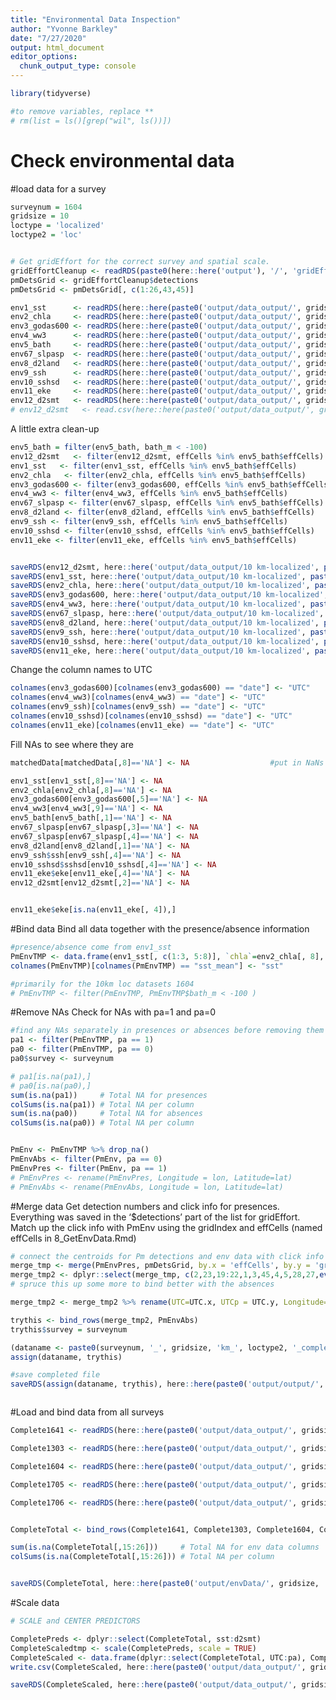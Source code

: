 ```yaml
---
title: "Environmental Data Inspection"
author: "Yvonne Barkley"
date: "7/27/2020"
output: html_document
editor_options: 
  chunk_output_type: console
---
```



```r
library(tidyverse)

#to remove variables, replace **
# rm(list = ls()[grep("wil", ls())])
```



# Check environmental data

#load data for a survey
```r
surveynum = 1604
gridsize = 10
loctype = 'localized'
loctype2 = 'loc'


# Get gridEffort for the correct survey and spatial scale. 
gridEffortCleanup <- readRDS(paste0(here::here('output'), '/', 'gridEffort', surveynum, '_', gridsize, 'km.rda'))
pmDetsGrid <- gridEffortCleanup$detections
pmDetsGrid <- pmDetsGrid[, c(1:26,43,45)]
```

```r
env1_sst      <- readRDS(here::here(paste0('output/data_output/', gridsize, ' km-', loctype), paste0(surveynum, '_', gridsize, 'km_sst.rda')))
env2_chla     <- readRDS(here::here(paste0('output/data_output/', gridsize, ' km-', loctype), paste0(surveynum, '_', gridsize, 'km_chla.rda')))
env3_godas600 <- readRDS(here::here(paste0('output/data_output/', gridsize, ' km-', loctype), paste0(surveynum, '_', gridsize, 'km_temp600.rda')))
env4_ww3      <- readRDS(here::here(paste0('output/data_output/', gridsize, ' km-', loctype), paste0(surveynum, '_', gridsize, 'km_wavepow.rda')))
env5_bath     <- readRDS(here::here(paste0('output/data_output/', gridsize, ' km-', loctype), paste0(surveynum, '_', gridsize, 'km_bathy.rda')))
env67_slpasp  <- readRDS(here::here(paste0('output/data_output/', gridsize, ' km-', loctype), paste0(surveynum, '_', gridsize, 'km_slpasp.rda')))
env8_d2land   <- readRDS(here::here(paste0('output/data_output/', gridsize, ' km-', loctype), paste0(surveynum, '_', gridsize, 'km_d2land.rda')))
env9_ssh      <- readRDS(here::here(paste0('output/data_output/', gridsize, ' km-', loctype), paste0(surveynum, '_', gridsize, 'km_ssh.rda')))
env10_sshsd   <- readRDS(here::here(paste0('output/data_output/', gridsize, ' km-', loctype), paste0(surveynum, '_', gridsize, 'km_sshsd.rda')))
env11_eke     <- readRDS(here::here(paste0('output/data_output/', gridsize, ' km-', loctype), paste0(surveynum, '_', gridsize, 'km_eke.rda')))
env12_d2smt   <- readRDS(here::here(paste0('output/data_output/', gridsize, ' km-', loctype), paste0(surveynum, '_', gridsize, 'km_dist2smt.rda')))
# env12_d2smt   <- read.csv(here::here(paste0('output/data_output/', gridsize, ' km-', loctype), paste0(surveynum, '_', gridsize, 'km_dist2smt.csv')))
```

A little extra clean-up
```r
env5_bath = filter(env5_bath, bath_m < -100)
env12_d2smt   <- filter(env12_d2smt, effCells %in% env5_bath$effCells)
env1_sst   <- filter(env1_sst, effCells %in% env5_bath$effCells)
env2_chla   <- filter(env2_chla, effCells %in% env5_bath$effCells)
env3_godas600 <- filter(env3_godas600, effCells %in% env5_bath$effCells)
env4_ww3 <- filter(env4_ww3, effCells %in% env5_bath$effCells)
env67_slpasp <- filter(env67_slpasp, effCells %in% env5_bath$effCells)
env8_d2land <- filter(env8_d2land, effCells %in% env5_bath$effCells)
env9_ssh <- filter(env9_ssh, effCells %in% env5_bath$effCells)
env10_sshsd <- filter(env10_sshsd, effCells %in% env5_bath$effCells)
env11_eke <- filter(env11_eke, effCells %in% env5_bath$effCells)


saveRDS(env12_d2smt, here::here('output/data_output/10 km-localized', paste0(surveynum, '_', gridsize, 'km_dist2smt.rda')))
saveRDS(env1_sst, here::here('output/data_output/10 km-localized', paste0(surveynum, '_', gridsize, 'km_sst.rda')))
saveRDS(env2_chla, here::here('output/data_output/10 km-localized', paste0(surveynum, '_', gridsize, 'km_chla.rda')))
saveRDS(env3_godas600, here::here('output/data_output/10 km-localized', paste0(surveynum, '_', gridsize, 'km_temp600.rda')))
saveRDS(env4_ww3, here::here('output/data_output/10 km-localized', paste0(surveynum, '_', gridsize, 'km_wavepow.rda')))
saveRDS(env67_slpasp, here::here('output/data_output/10 km-localized', paste0(surveynum, '_', gridsize, 'km_slpasp.rda')))
saveRDS(env8_d2land, here::here('output/data_output/10 km-localized', paste0(surveynum, '_', gridsize, 'km_d2land.rda')))
saveRDS(env9_ssh, here::here('output/data_output/10 km-localized', paste0(surveynum, '_', gridsize, 'km_ssh.rda')))
saveRDS(env10_sshsd, here::here('output/data_output/10 km-localized', paste0(surveynum, '_', gridsize, 'km_sshsd.rda')))
saveRDS(env11_eke, here::here('output/data_output/10 km-localized', paste0(surveynum, '_', gridsize, 'km_eke.rda')))

```

Change the column names to UTC
```r
colnames(env3_godas600)[colnames(env3_godas600) == "date"] <- "UTC"
colnames(env4_ww3)[colnames(env4_ww3) == "date"] <- "UTC"
colnames(env9_ssh)[colnames(env9_ssh) == "date"] <- "UTC"
colnames(env10_sshsd)[colnames(env10_sshsd) == "date"] <- "UTC"
colnames(env11_eke)[colnames(env11_eke) == "date"] <- "UTC"

```


Fill NAs to see where they are
```r
matchedData[matchedData[,8]=='NA'] <- NA                  #put in NaNs to variable column

env1_sst[env1_sst[,8]=='NA'] <- NA      
env2_chla[env2_chla[,8]=='NA'] <- NA       
env3_godas600[env3_godas600[,5]=='NA'] <- NA  
env4_ww3[env4_ww3[,9]=='NA'] <- NA        
env5_bath[env5_bath[,1]=='NA'] <- NA
env67_slpasp[env67_slpasp[,3]=='NA'] <- NA    
env67_slpasp[env67_slpasp[,4]=='NA'] <- NA    
env8_d2land[env8_d2land[,1]=='NA'] <- NA     
env9_ssh$ssh[env9_ssh[,4]=='NA'] <- NA     
env10_sshsd$sshsd[env10_sshsd[,4]=='NA'] <- NA     
env11_eke$eke[env11_eke[,4]=='NA'] <- NA       
env12_d2smt[env12_d2smt[,2]=='NA'] <- NA 


env11_eke$eke[is.na(env11_eke[, 4]),]


```


#Bind data
Bind all data together with the presence/absence information
```r
#presence/absence come from env1_sst
PmEnvTMP <- data.frame(env1_sst[, c(1:3, 5:8)], `chla`=env2_chla[, 8], `temp600`=env3_godas600[,5], `wavepow`=env4_ww3[,9], `bathy`=env5_bath[,1], `slope`=env67_slpasp[,3], `aspect`=env67_slpasp[,4], `d2land`=env8_d2land[,1], `ssh`=env9_ssh[,4], `sshsd`=env10_sshsd[,4], `eke`=env11_eke[,4], `d2smt`=env12_d2smt[,2])
colnames(PmEnvTMP)[colnames(PmEnvTMP) == "sst_mean"] <- "sst"

#primarily for the 10km loc datasets 1604 
# PmEnvTMP <- filter(PmEnvTMP, PmEnvTMP$bath_m < -100 )


```

#Remove NAs
Check for NAs with pa=1 and pa=0
```r

#find any NAs separately in presences or absences before removing them
pa1 <- filter(PmEnvTMP, pa == 1)
pa0 <- filter(PmEnvTMP, pa == 0)
pa0$survey <- surveynum

# pa1[is.na(pa1),]
# pa0[is.na(pa0),]
sum(is.na(pa1))     # Total NA for presences
colSums(is.na(pa1)) # Total NA per column
sum(is.na(pa0))     # Total NA for absences
colSums(is.na(pa0)) # Total NA per column


PmEnv <- PmEnvTMP %>% drop_na()
PmEnvAbs <- filter(PmEnv, pa == 0)
PmEnvPres <- filter(PmEnv, pa == 1)
# PmEnvPres <- rename(PmEnvPres, Longitude = lon, Latitude=lat)
# PmEnvAbs <- rename(PmEnvAbs, Longitude = lon, Latitude=lat)

```


#Merge data
Get detection numbers and click info for presences. Everything was saved in the '$detections' part of the list for gridEffort. 
Match up the click info with PmEnv using the gridIndex and effCells (named effCells in 8_GetEnvData.Rmd)
```r
# connect the centroids for Pm detections and env data with click info from pmDetsGrid
merge_tmp <- merge(PmEnvPres, pmDetsGrid, by.x = 'effCells', by.y = 'gridIndex')
merge_tmp2 <- dplyr::select(merge_tmp, c(2,23,19:22,1,3,45,4,5,28,27,everything())) #This contains the presences with the env data from the centroid locations
# spruce this up some more to bind better with the absences

merge_tmp2 <- merge_tmp2 %>% rename(UTC=UTC.x, UTCp = UTC.y, Longitude=Longitude.x, Latitude = Latitude.x, Latitudep = Latitude.y, Longitudep = Longitude.y)

trythis <- bind_rows(merge_tmp2, PmEnvAbs)
trythis$survey = surveynum

(dataname <- paste0(surveynum, '_', gridsize, 'km_', loctype2, '_complete'))
assign(dataname, trythis)

#save completed file
saveRDS(assign(dataname, trythis), here::here(paste0('output/output/', gridsize, ' km-', loctype), dataname))



```


#Load and bind data from all surveys
```r
Complete1641 <- readRDS(here::here(paste0('output/data_output/', gridsize, ' km-', loctype), paste0('1641_', gridsize, 'km_', loctype2, '_complete')))

Complete1303 <- readRDS(here::here(paste0('output/data_output/', gridsize, ' km-', loctype), paste0('1303_', gridsize, 'km_', loctype2, '_complete')))

Complete1604 <- readRDS(here::here(paste0('output/data_output/', gridsize, ' km-', loctype), paste0('1604_', gridsize, 'km_', loctype2, '_complete')))

Complete1705 <- readRDS(here::here(paste0('output/data_output/', gridsize, ' km-', loctype), paste0('1705_', gridsize, 'km_', loctype2, '_complete')))

Complete1706 <- readRDS(here::here(paste0('output/data_output/', gridsize, ' km-', loctype), paste0('1706_', gridsize, 'km_', loctype2, '_complete')))


CompleteTotal <- bind_rows(Complete1641, Complete1303, Complete1604, Complete1705, Complete1706)

sum(is.na(CompleteTotal[,15:26]))     # Total NA for env data columns
colSums(is.na(CompleteTotal[,15:26])) # Total NA per column


saveRDS(CompleteTotal, here::here(paste0('output/envData/', gridsize, ' km-', loctype), paste0('CompletePm_', gridsize, 'km_', loctype2, '_raw.rda')))

```



#Scale data
```r
# SCALE and CENTER PREDICTORS

CompletePreds <- dplyr::select(CompleteTotal, sst:d2smt)
CompleteScaledtmp <- scale(CompletePreds, scale = TRUE)
CompleteScaled <- data.frame(dplyr::select(CompleteTotal, UTC:pa), CompleteScaledtmp, dplyr::select(CompleteTotal, peak:lon_trk2))
write.csv(CompleteScaled, here::here(paste0('output/data_output/', gridsize, ' km-', loctype), paste0('CompletePm_', gridsize, 'km_', loctype2, '_scaled.csv')), row.names = FALSE)

saveRDS(CompleteScaled, here::here(paste0('output/data_output/', gridsize, ' km-', loctype), paste0('CompletePm_', gridsize, 'km_', loctype2, '_scaled.rda')))


```



